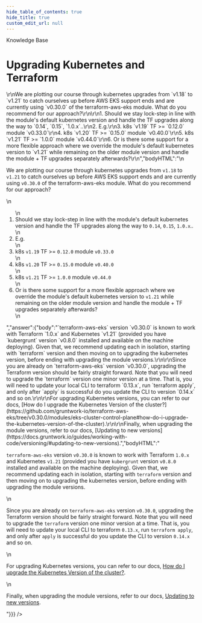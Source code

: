 ```yaml
---
hide_table_of_contents: true
hide_title: true
custom_edit_url: null
---
```



<CenterLayout>
<span className="title">Knowledge Base</span>
<h1>Upgrading Kubernetes and Terraform</h1>
<GitHub discussion={{"id":"D_kwDOF8slf84APDJ-","number":303,"author":{"login":"pete0emerson"},"title":"Upgrading Kubernetes and Terraform","body":"<!-- slack:https://gruntwork-io.slack.com/archives/C0164GRE0RW/p1647539603977229 -->\r\nWe are plotting our course through kubernetes upgrades from `v1.18` to `v1.21` to catch ourselves up before AWS EKS support ends and are currently using `v0.30.0` of the terraform-aws-eks module. What do you recommend for our approach?\r\n\r\n1. Should we stay lock-step in line with the module's default kubernetes version and handle the TF upgrades along the way to `0.14`, `0.15`, `1.0.x`..\r\n2. E.g.\r\n3. k8s `v1.19` TF >= `0.12.0` module `v0.33.0`\r\n4. k8s `v1.20` TF >= `0.15.0` module `v0.40.0`\r\n5. k8s `v1.21` TF >= `1.0.0` module `v0.44.0`\r\n6. Or is there some support for a more flexible approach where we override the module's default kubernetes version to `v1.21` while remaining on the older module version and handle the module + TF upgrades separately afterwards?\r\n","bodyHTML":"\n<p dir=\"auto\">We are plotting our course through kubernetes upgrades from <code class=\"notranslate\">v1.18</code> to <code class=\"notranslate\">v1.21</code> to catch ourselves up before AWS EKS support ends and are currently using <code class=\"notranslate\">v0.30.0</code> of the terraform-aws-eks module. What do you recommend for our approach?</p>\n<ol dir=\"auto\">\n<li>Should we stay lock-step in line with the module's default kubernetes version and handle the TF upgrades along the way to <code class=\"notranslate\">0.14</code>, <code class=\"notranslate\">0.15</code>, <code class=\"notranslate\">1.0.x</code>..</li>\n<li>E.g.</li>\n<li>k8s <code class=\"notranslate\">v1.19</code> TF &gt;= <code class=\"notranslate\">0.12.0</code> module <code class=\"notranslate\">v0.33.0</code></li>\n<li>k8s <code class=\"notranslate\">v1.20</code> TF &gt;= <code class=\"notranslate\">0.15.0</code> module <code class=\"notranslate\">v0.40.0</code></li>\n<li>k8s <code class=\"notranslate\">v1.21</code> TF &gt;= <code class=\"notranslate\">1.0.0</code> module <code class=\"notranslate\">v0.44.0</code></li>\n<li>Or is there some support for a more flexible approach where we override the module's default kubernetes version to <code class=\"notranslate\">v1.21</code> while remaining on the older module version and handle the module + TF upgrades separately afterwards?</li>\n</ol>","answer":{"body":"`terraform-aws-eks` version `v0.30.0` is known to work with Terraform `1.0.x` and Kubernetes `v1.21` (provided you have `kubergrunt` version `v0.8.0` installed and available on the machine deploying). Given that, we recommend updating each in isolation, starting with `terraform` version and then moving on to upgrading the kubernetes version, before ending with upgrading the module versions.\r\n\r\nSince you are already on `terraform-aws-eks` version `v0.30.0`, upgrading the Terraform version should be fairly straight forward. Note that you will need to upgrade the `terraform` version one minor version at a time. That is, you will need to update your local CLI to terraform `0.13.x`, run `terraform apply`, and only after `apply` is successful do you update the CLI to version `0.14.x` and so on.\r\n\r\nFor upgrading Kubernetes versions, you can refer to our docs, [How do I upgrade the Kubernetes Version of the cluster?](https://github.com/gruntwork-io/terraform-aws-eks/tree/v0.30.0/modules/eks-cluster-control-plane#how-do-i-upgrade-the-kubernetes-version-of-the-cluster).\r\n\r\nFinally, when upgrading the module versions, refer to our docs, [Updating to new versions](https://docs.gruntwork.io/guides/working-with-code/versioning/#updating-to-new-versions).","bodyHTML":"<p dir=\"auto\"><code class=\"notranslate\">terraform-aws-eks</code> version <code class=\"notranslate\">v0.30.0</code> is known to work with Terraform <code class=\"notranslate\">1.0.x</code> and Kubernetes <code class=\"notranslate\">v1.21</code> (provided you have <code class=\"notranslate\">kubergrunt</code> version <code class=\"notranslate\">v0.8.0</code> installed and available on the machine deploying). Given that, we recommend updating each in isolation, starting with <code class=\"notranslate\">terraform</code> version and then moving on to upgrading the kubernetes version, before ending with upgrading the module versions.</p>\n<p dir=\"auto\">Since you are already on <code class=\"notranslate\">terraform-aws-eks</code> version <code class=\"notranslate\">v0.30.0</code>, upgrading the Terraform version should be fairly straight forward. Note that you will need to upgrade the <code class=\"notranslate\">terraform</code> version one minor version at a time. That is, you will need to update your local CLI to terraform <code class=\"notranslate\">0.13.x</code>, run <code class=\"notranslate\">terraform apply</code>, and only after <code class=\"notranslate\">apply</code> is successful do you update the CLI to version <code class=\"notranslate\">0.14.x</code> and so on.</p>\n<p dir=\"auto\">For upgrading Kubernetes versions, you can refer to our docs, <a href=\"https://github.com/gruntwork-io/terraform-aws-eks/tree/v0.30.0/modules/eks-cluster-control-plane#how-do-i-upgrade-the-kubernetes-version-of-the-cluster\">How do I upgrade the Kubernetes Version of the cluster?</a>.</p>\n<p dir=\"auto\">Finally, when upgrading the module versions, refer to our docs, <a href=\"https://docs.gruntwork.io/guides/working-with-code/versioning/#updating-to-new-versions\" rel=\"nofollow\">Updating to new versions</a>.</p>"}}} />

</CenterLayout>
  

<!-- ##DOCS-SOURCER-START
{
  "sourcePlugin": "github-discussions",
  "hash": "93956fd2df278430400c9a53b2030674"
}
##DOCS-SOURCER-END -->

